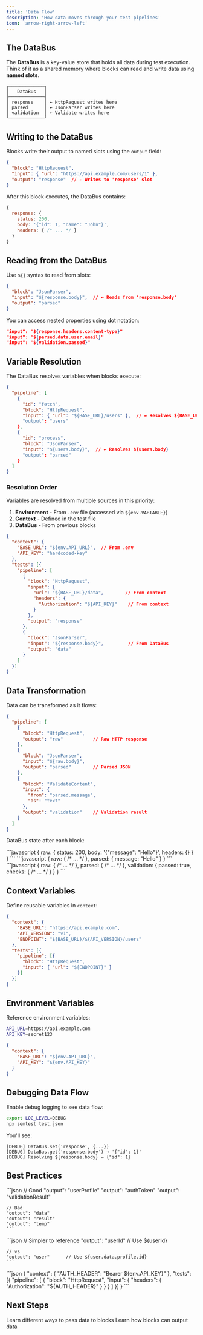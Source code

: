 ---
title: 'Data Flow'
description: 'How data moves through your test pipelines'
icon: 'arrow-right-arrow-left'
---

## The DataBus

The **DataBus** is a key-value store that holds all data during test execution. Think of it as a shared memory where blocks can read and write data using **named slots**.

```
┌─────────────┐
│   DataBus   │
├─────────────┤
│ response    │ ← HttpRequest writes here
│ parsed      │ ← JsonParser writes here
│ validation  │ ← Validate writes here
└─────────────┘
```

## Writing to the DataBus

Blocks write their output to named slots using the `output` field:

```json
{
  "block": "HttpRequest",
  "input": { "url": "https://api.example.com/users/1" },
  "output": "response"  // ← Writes to 'response' slot
}
```

After this block executes, the DataBus contains:

```javascript
{
  response: {
    status: 200,
    body: '{"id": 1, "name": "John"}',
    headers: { /* ... */ }
  }
}
```

## Reading from the DataBus

Use `${}` syntax to read from slots:

```json
{
  "block": "JsonParser",
  "input": "${response.body}",  // ← Reads from 'response.body'
  "output": "parsed"
}
```

You can access nested properties using dot notation:

```json
"input": "${response.headers.content-type}"
"input": "${parsed.data.user.email}"
"input": "${validation.passed}"
```

## Variable Resolution

The DataBus resolves variables when blocks execute:

```json
{
  "pipeline": [
    {
      "id": "fetch",
      "block": "HttpRequest",
      "input": { "url": "${BASE_URL}/users" },  // ← Resolves ${BASE_URL}
      "output": "users"
    },
    {
      "id": "process",
      "block": "JsonParser",
      "input": "${users.body}",  // ← Resolves ${users.body}
      "output": "parsed"
    }
  ]
}
```

### Resolution Order

Variables are resolved from multiple sources in this priority:

1. **Environment** - From `.env` file (accessed via `${env.VARIABLE}`)
2. **Context** - Defined in the test file
3. **DataBus** - From previous blocks

```json
{
  "context": {
    "BASE_URL": "${env.API_URL}",  // From .env
    "API_KEY": "hardcoded-key"
  },
  "tests": [{
    "pipeline": [
      {
        "block": "HttpRequest",
        "input": {
          "url": "${BASE_URL}/data",        // From context
          "headers": {
            "Authorization": "${API_KEY}"    // From context
          }
        },
        "output": "response"
      },
      {
        "block": "JsonParser",
        "input": "${response.body}",         // From DataBus
        "output": "data"
      }
    ]
  }]
}
```

## Data Transformation

Data can be transformed as it flows:

```json
{
  "pipeline": [
    {
      "block": "HttpRequest",
      "output": "raw"           // Raw HTTP response
    },
    {
      "block": "JsonParser",
      "input": "${raw.body}",
      "output": "parsed"        // Parsed JSON
    },
    {
      "block": "ValidateContent",
      "input": {
        "from": "parsed.message",
        "as": "text"
      },
      "output": "validation"    // Validation result
    }
  ]
}
```

DataBus state after each block:

<Steps>
  <Step title="After HttpRequest">
    ```javascript
    {
      raw: {
        status: 200,
        body: '{"message": "Hello"}',
        headers: {}
      }
    }
    ```
  </Step>

  <Step title="After JsonParser">
    ```javascript
    {
      raw: { /* ... */ },
      parsed: {
        message: "Hello"
      }
    }
    ```
  </Step>

  <Step title="After ValidateContent">
    ```javascript
    {
      raw: { /* ... */ },
      parsed: { /* ... */ },
      validation: {
        passed: true,
        checks: { /* ... */ }
      }
    }
    ```
  </Step>
</Steps>

## Context Variables

Define reusable variables in `context`:

```json
{
  "context": {
    "BASE_URL": "https://api.example.com",
    "API_VERSION": "v1",
    "ENDPOINT": "${BASE_URL}/${API_VERSION}/users"
  },
  "tests": [{
    "pipeline": [{
      "block": "HttpRequest",
      "input": { "url": "${ENDPOINT}" }
    }]
  }]
}
```

## Environment Variables

Reference environment variables:

```bash .env
API_URL=https://api.example.com
API_KEY=secret123
```

```json
{
  "context": {
    "BASE_URL": "${env.API_URL}",
    "API_KEY": "${env.API_KEY}"
  }
}
```

## Debugging Data Flow

Enable debug logging to see data flow:

```bash
export LOG_LEVEL=DEBUG
npx semtest test.json
```

You'll see:

```
[DEBUG] DataBus.set('response', {...})
[DEBUG] DataBus.get('response.body') → '{"id": 1}'
[DEBUG] Resolving ${response.body} → {"id": 1}
```

## Best Practices

<AccordionGroup>
  <Accordion title="Use Descriptive Slot Names">
    ```json
    // Good
    "output": "userProfile"
    "output": "authToken"
    "output": "validationResult"

    // Bad
    "output": "data"
    "output": "result"
    "output": "temp"
    ```
  </Accordion>

  <Accordion title="Keep Data Flat When Possible">
    ```json
    // Simpler to reference
    "output": "userId"    // Use ${userId}

    // vs
    "output": "user"      // Use ${user.data.profile.id}
    ```
  </Accordion>

  <Accordion title="Use Context for Repeated Values">
    ```json
    {
      "context": {
        "AUTH_HEADER": "Bearer ${env.API_KEY}"
      },
      "tests": [{
        "pipeline": [
          {
            "block": "HttpRequest",
            "input": {
              "headers": { "Authorization": "${AUTH_HEADER}" }
            }
          }
        ]
      }]
    }
    ```
  </Accordion>
</AccordionGroup>

## Next Steps

<CardGroup cols={2}>
  <Card
    title="Input Formats"
    icon="inbox"
    href="/concepts/input-formats"
  >
    Learn different ways to pass data to blocks
  </Card>
  <Card
    title="Output Formats"
    icon="box"
    href="/concepts/output-formats"
  >
    Learn how blocks can output data
  </Card>
</CardGroup>
